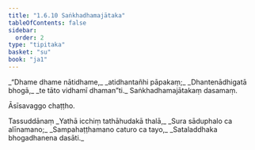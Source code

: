 ```yaml
---
title: "1.6.10 Saṅkhadhamajātaka"
tableOfContents: false
sidebar:
  order: 2
type: "tipitaka"
basket: "su"
book: "ja1"
---
```



<DynamicBreadcrumb />

<Division number="60" book="ja1" bookNo="22" page="14">

<Paragraph number="131" type="verses" book="ja1">
_“Dhame dhame nātidhame,_  
_atidhantañhi pāpakaṃ;_  
_Dhantenādhigatā bhogā,_  
_te tāto vidhamī dhaman”ti._  


</Paragraph>
</Division>

<Paragraph number="132" type="center" book="ja1">
Saṅkhadhamajātakaṃ dasamaṃ.

  
Āsīsavaggo chaṭṭho.



</Paragraph>

<Paragraph number="133" type="center" book="ja1">
Tassuddānaṃ


</Paragraph>

<Paragraph number="134" type="verses" book="ja1">
_Yathā icchiṃ tathāhudakā thalā,_  
_Sura sāduphalo ca alīnamano;_  
_Sampahaṭṭhamano caturo ca tayo,_  
_Sataladdhaka bhogadhanena dasāti._
</Paragraph>